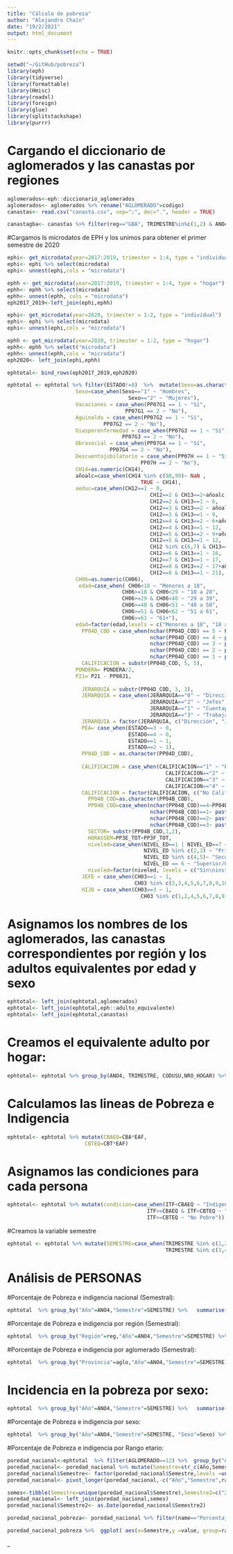 ```yaml
---
title: "Cálculo de pobreza"
author: "Alejandro Chaín"
date: "19/2/2021"
output: html_document
---
```


```r
knitr::opts_chunk$set(echo = TRUE)

```

```r
setwd("~/GitHub/pobreza")
library(eph)
library(tidyverse)
library(formattable)
library(Hmisc)
library(readxl)
library(foreign)
library(glue)
library(splitstackshape)
library(purrr)
```
# Cargando el diccionario de aglomerados y las canastas por regiones
```r
aglomerados<-eph::diccionario_aglomerados
aglomerados<- aglomerados %>% rename("AGLOMERADO"=codigo)
canastas<- read.csv("canasta.csv", sep=";", dec=".", header = TRUE)

canastagba<- canastas %>% filter(reg=="GBA", TRIMESTRE%in%c(1,2) & ANO4==2020) %>% select(-c(REGION,reg))

```
#Cargamos ls microdatos de EPH y los unimos para obtener el primer semestre de 2020
```r
ephi<- get_microdata(year=2017:2019, trimester = 1:4, type = "individual")
ephi<- ephi %>% select(microdata)
ephi<- unnest(ephi,cols = "microdata") 

ephh <- get_microdata(year=2017:2019, trimester = 1:4, type = "hogar")
ephh<- ephh %>% select(microdata)
ephh<- unnest(ephh, cols = "microdata")
eph2017_2019<-left_join(ephi,ephh)

ephi<- get_microdata(year=2020, trimester = 1:2, type = "individual")
ephi<- ephi %>% select(microdata)
ephi<- unnest(ephi,cols = "microdata")

ephh <- get_microdata(year=2020, trimester = 1:2, type = "hogar")
ephh<- ephh %>% select("microdata")
ephh<- unnest(ephh,cols = "microdata")
eph2020<- left_join(ephi,ephh)

ephtotal<- bind_rows(eph2017_2019,eph2020)
```
```r
ephtotal <- ephtotal %>% filter(ESTADO!=0)  %>%  mutate(Sexo=as.character(CH04),
                      Sexo=case_when(Sexo=="1" ~ "Hombres",
                                       Sexo=="2" ~ "Mujeres"),
                      Vacaciones = case_when(PP07G1 == 1 ~ "Sí",
                                      PP07G1 == 2 ~ "No"),
                      Aguinaldo = case_when(PP07G2 == 1 ~ "Sí",
                               PP07G2 == 2 ~ "No"),
                      Diasporenfermedad = case_when(PP07G3 == 1 ~ "Sí",
                                     PP07G3 == 2 ~ "No"),
                      Obrasocial = case_when(PP07G4 == 1 ~ "Sí",
                                 PP07G4 == 2 ~ "No"),
                      Descuentojubilatorio = case_when(PP07H == 1 ~ "Sí",
                                           PP07H == 2 ~ "No"),
                      CH14=as.numeric(CH14),
                      añoalc=case_when(CH14 %in% c(98,99)~ NaN ,
                                           TRUE ~ CH14),
                      aeduc=case_when(CH12==1 ~ 0,
                                              CH12==2 & CH13==2~añoalc,
                                              CH12==2 & CH13==1 ~ 6,
                                              CH12==3 & CH13==2 ~ añoalc,
                                              CH12==3 & CH13==1 ~ 9,
                                              CH12==4 & CH13==2 ~ 6+añoalc,
                                              CH12==4 & CH13==1 ~ 12,
                                              CH12==5 & CH13==2 ~ 9+añoalc,
                                              CH12==5 & CH13==1 ~ 12,
                                              CH12 %in% c(6,7) & CH13==2 ~ 12+añoalc,
                                              CH12==6 & CH13==1 ~ 16,
                                              CH12==7 & CH13==1 ~ 17,
                                              CH12==8 & CH13==2 ~ 17+añoalc,
                                              CH12==8 & CH13==1 ~ 21),
                      CH06=as.numeric(CH06),
                       edad=case_when( CH06<18 ~ "Menores a 18",
                                     CH06>=18 & CH06<29 ~ "18 a 28",
                                     CH06>=29 & CH06<40 ~ "29 a 39",
                                     CH06>=40 & CH06<51 ~ "40 a 50",
                                     CH06>=51 & CH06<62 ~ "51 a 61",
                                     CH06>=61 ~ "61+"),
                      edad=factor(edad,levels = c("Menores a 18", "18 a 28", "29 a 39", "40 a 50", "51 a 61", "61+")),
                        PP04D_COD = case_when(nchar(PP04D_COD) == 5 ~ PP04D_COD,
                                              nchar(PP04D_COD) == 4 ~ paste0("0", PP04D_COD),
                                              nchar(PP04D_COD) == 3 ~ paste0("00", PP04D_COD),
                                              nchar(PP04D_COD) == 2 ~ paste0("000", PP04D_COD),
                                              nchar(PP04D_COD) == 1 ~ paste0("0000", PP04D_COD)),
                        CALIFICACION = substr(PP04D_COD, 5, 5),
                      PONDERA= PONDERA/2,
                      P21= P21 - PP08J1,
                      
                        JERARQUIA = substr(PP04D_COD, 3, 3),
                        JERARQUIA = case_when(JERARQUIA=="0" ~ "Dirección",
                                              JERARQUIA=="2" ~ "Jefes",
                                              JERARQUIA=="1" ~ "Cuentapropia",
                                              JERARQUIA=="3" ~ "Trabajadores\nAsalariados"),
                        JERARQUIA = factor(JERARQUIA, c("Dirección", "Jefes", "Trabajadores\nAsalariados", "Cuentapropia")),
                        PEA= case_when(ESTADO==3 ~ 0,
                                       ESTADO==4 ~ 0,
                                       ESTADO==1 ~ 1,
                                       ESTADO==2 ~ 1),
                        PP04D_COD = as.character(PP04D_COD),
    
                        CALIFICACION = case_when(CALIFICACION=="1" ~ "Profesionales",
                                                   CALIFICACION=="2" ~ "Técnicos",
                                                   CALIFICACION=="3" ~ "Operativos",
                                                   CALIFICACION=="4" ~ "No Calificados"),
                        CALIFICACION = factor(CALIFICACION, c("No Calificados", "Operativos", "Técnicos", "Profesionales")),
                          PP04B_COD=as.character(PP04B_COD),
                          PP04B_COD=case_when(nchar(PP04B_COD)==4~PP04B_COD,
                                              nchar(PP04B_COD)==1~ paste0("0",PP04B_COD,"00"),
                                              nchar(PP04B_COD)==2~ paste0(PP04B_COD,"00"),
                                              nchar(PP04B_COD)==3~ paste0("0",PP04B_COD)),
                          SECTOR= substr(PP04B_COD,1,2),
                          HORASSEM=PP3E_TOT+PP3F_TOT,
                          niveled=case_when(NIVEL_ED==1 | NIVEL_ED==7 ~ "Sin\ninstrucción",
                                            NIVEL_ED %in% c(2,3) ~ "Primario\nCompleto",
                                            NIVEL_ED %in% c(4,5)~ "Secundario\nCompleto",
                                            NIVEL_ED == 6 ~ "Superior/Universitario\ncompleto"),
                          niveled=factor(niveled, levels = c("Sin\ninstrucción","Primario\nCompleto","Secundario\nCompleto","Superior/Universitario\ncompleto")),
                        JEFE = case_when(CH03==1 ~ 1,
                                         CH03 %in% c(2,3,4,5,6,7,8,9,10) ~ 0),
                        HIJO = case_when(CH03==3 ~ 1,
                                           CH03 %in% c(1,2,4,5,6,7,8,9,10) ~ 0))
```


# Asignamos los nombres de los aglomerados, las canastas correspondientes por región y los adultos equivalentes por edad y sexo
```r
ephtotal<- left_join(ephtotal,aglomerados)
ephtotal<- left_join(ephtotal,eph::adulto_equivalente)
ephtotal<- left_join(ephtotal,canastas)
```

# Creamos el equivalente adulto por hogar:
```r
ephtotal<- ephtotal %>% group_by(ANO4, TRIMESTRE, CODUSU,NRO_HOGAR) %>% mutate(EAF=sum(adequi)) %>% ungroup()
```

# Calculamos las lineas de Pobreza e Indigencia
```r
ephtotal<- ephtotal %>% mutate(CBAEQ=CBA*EAF,
                         CBTEQ=CBT*EAF)
```
# Asignamos las condiciones para cada persona
```r
ephtotal<- ephtotal %>% mutate(condicion=case_when(ITF<CBAEQ ~ "Indigente",
                                             ITF>=CBAEQ & ITF<CBTEQ ~ "Pobre",
                                             ITF>=CBTEQ ~ "No Pobre"))
```

#Creamos la variable semestre
```r
ephtotal <- ephtotal %>% mutate(SEMESTRE=case_when(TRIMESTRE %in% c(1,2)~"S1",
                                                   TRIMESTRE %in% c(3,4)~"S2"))
```


# Análisis de PERSONAS

#Porcentaje de Pobreza e indigencia nacional (Semestral):
```r
ephtotal  %>% group_by("Año"=ANO4,"Semestre"=SEMESTRE) %>%   summarise("Porcentaje Pobreza"=formattable::percent((sum(PONDIH[condicion%in% c( "Pobre", "Indigente")],na.rm = T)/sum(PONDIH[na.rm=T])),2),"Porcentaje de indigencia"=formattable::percent((sum(PONDIH[condicion%in% c( "Indigente")], na.rm = T)/sum(PONDIH[na.rm=T])),2))
```




#Porcentaje de Pobreza e indigencia por región (Semestral):
```r
ephtotal  %>% group_by("Región"=reg,"Año"=ANO4,"Semestre"=SEMESTRE) %>%   summarise("Porcentaje Pobreza"=formattable::percent((sum(PONDIH[condicion%in% c( "Pobre", "Indigente")],na.rm = T)/sum(PONDIH[na.rm=T])),2),"Porcentaje de indigencia"=formattable::percent((sum(PONDIH[condicion%in% c( "Indigente")], na.rm = T)/sum(PONDIH[na.rm=T])),2))
```
#Porcentaje de Pobreza e indigencia por aglomerado (Semestral):
```r
ephtotal  %>% group_by("Provincia"=aglo,"Año"=ANO4,"Semestre"=SEMESTRE) %>%   summarise("Porcentaje Pobreza"=formattable::percent((sum(PONDIH[condicion%in% c( "Pobre", "Indigente")],na.rm = T)/sum(PONDIH[na.rm=T])),2),"Porcentaje de indigencia"=formattable::percent((sum(PONDIH[condicion%in% c( "Indigente")], na.rm = T)/sum(PONDIH[na.rm=T])),2))
```
# Incidencia en la pobreza por sexo:
```r
ephtotal  %>% group_by("Año"=ANO4,"Semestre"=SEMESTRE) %>%   summarise("Porcentaje Pobreza Hombres"=formattable::percent((sum(PONDIH[condicion%in% c( "Pobre", "Indigente") & Sexo=="Hombres" ],na.rm = T)/sum(PONDIH[Sexo=="Hombres"],na.rm = T)),2),"Porcentaje Pobreza Mujeres"=formattable::percent((sum(PONDIH[condicion%in% c( "Pobre", "Indigente") & Sexo=="Mujeres" ],na.rm = T)/sum(PONDIH[Sexo=="Mujeres"],na.rm = T)),2) ,"Porcentaje de indigencia Hombres"=formattable::percent((sum(PONDIH[condicion%in% c( "Indigente") & Sexo=="Hombres"], na.rm = T)/sum(PONDIH[ Sexo=="Hombres"],na.rm = T)),2),"Porcentaje de indigencia Mujeres"=formattable::percent((sum(PONDIH[condicion%in% c( "Indigente") & Sexo=="Mujeres"], na.rm = T)/sum(PONDIH[ Sexo=="Mujeres"],na.rm = T)),2))
```


#Porcentaje de Pobreza e indigencia por sexo:
```r
ephtotal  %>% group_by("Año"=ANO4,"Semestre"=SEMESTRE, "Sexo"=Sexo) %>%   summarise("Porcentaje Pobreza"=formattable::percent((sum(PONDIH[condicion%in% c( "Pobre", "Indigente")],na.rm = T)/sum(PONDIH[na.rm=T])),2),"Porcentaje de indigencia"=formattable::percent((sum(PONDIH[condicion%in% c( "Indigente")], na.rm = T)/sum(PONDIH[na.rm=T])),2))
```

#Porcentaje de Pobreza e indigencia por Rango etario:
```r
poredad_nacional<-ephtotal  %>% filter(AGLOMERADO==12) %>%  group_by("Año"=ANO4,"Semestre"=SEMESTRE, rango_etario=edad) %>%   summarise("Porcentaje Pobreza"=formattable::percent((sum(PONDIH[condicion%in% c( "Pobre", "Indigente")],na.rm = T)/sum(PONDIH[na.rm=T])),2),"Porcentaje de indigencia"=formattable::percent((sum(PONDIH[condicion%in% c( "Indigente")], na.rm = T)/sum(PONDIH[na.rm=T])),2))
poredad_nacional<- poredad_nacional %>% mutate(Semestre=str_c(Año,Semestre, sep=" "))
poredad_nacional$Semestre<- factor(poredad_nacional$Semestre,levels =unique(poredad_nacional$Semestre) )
poredad_nacional<- pivot_longer(poredad_nacional,-c("Año","Semestre",rango_etario))

semes<-tibble(Semestre=unique(poredad_nacional$Semestre),Semestre2=c("2017-06-01","2017-12-01","2018-06-01","2018-12-01","2019-06-01","2019-12-01","2020-06-01"))
poredad_nacional<- left_join(poredad_nacional,semes)
poredad_nacional$Semestre2<- as.Date(poredad_nacional$Semestre2)
```
```r


poredad_nacional_pobreza<- poredad_nacional %>% filter(name=="Porcentaje Pobreza") 

poredad_nacional_pobreza %>%  ggplot( aes(x=Semestre,y =value, group=rango_etario, color=rango_etario, label=value)) + geom_line() + geom_point() + ggrepel::geom_text_repel(size=3) + scale_y_continuous(labels = scales::label_percent(accuracy = 1))+ theme(text = element_text(family="Open Sans"))

```
_
